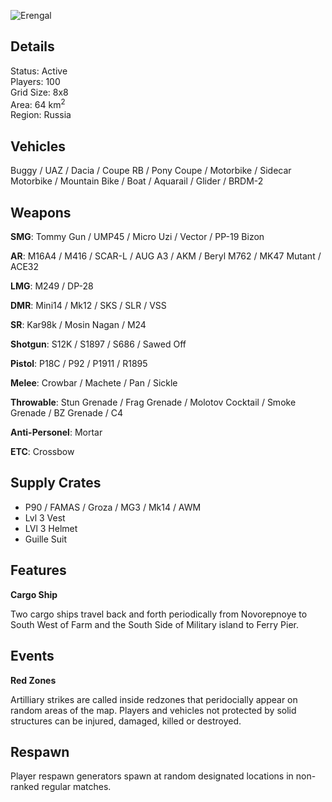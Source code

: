 ![Erengal](/img/maps/Erangel_Main_High_Res.webp)

## Details

Status: Active  
Players: 100  
Grid Size: 8x8  
Area: 64 km<sup>2</sup>  
Region: Russia  

## Vehicles

Buggy / UAZ / Dacia / Coupe RB / Pony Coupe / Motorbike / Sidecar Motorbike / Mountain Bike / Boat / Aquarail / Glider / BRDM-2  

## Weapons

**SMG**: Tommy Gun / UMP45 / Micro Uzi / Vector / PP-19 Bizon  

**AR**: M16A4 / M416 / SCAR-L / AUG A3 / AKM / Beryl M762 / MK47 Mutant / ACE32  

**LMG**: M249 / DP-28  

**DMR**: Mini14 / Mk12 / SKS / SLR / VSS  

**SR**: Kar98k / Mosin Nagan / M24

**Shotgun**: S12K / S1897 / S686 / Sawed Off  

**Pistol**: P18C / P92 / P1911 / R1895  

**Melee**: Crowbar / Machete / Pan / Sickle  

**Throwable**: Stun Grenade / Frag Grenade / Molotov Cocktail / Smoke Grenade / BZ Grenade / C4  

**Anti-Personel**: Mortar  

**ETC**: Crossbow  

## Supply Crates

- P90 / FAMAS / Groza / MG3 / Mk14 / AWM
- Lvl 3 Vest
- LVl 3 Helmet
- Guille Suit 

## Features

**Cargo Ship**  

Two cargo ships travel back and forth periodically from Novorepnoye to South West of Farm and the South Side of Military island to Ferry Pier. 

## Events

**Red Zones**

Artilliary strikes are called inside redzones that peridocially appear on random areas of the map. Players and vehicles not protected by solid structures can be injured, damaged, killed or destroyed. 

## Respawn

Player respawn generators spawn at random designated locations in non-ranked regular matches.